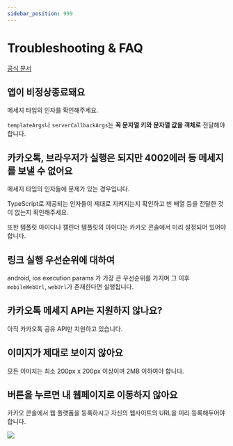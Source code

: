 ```yaml
---
sidebar_position: 999
---
```


# Troubleshooting & FAQ

[공식 문서](https://developers.kakao.com/docs/latest/ko/message/common)

## 앱이 비정상종료돼요

메세지 타입의 인자를 확인해주세요.

`templateArgs`나 `serverCallbackArgs`는 **꼭 문자열 키와 문자열 값을 객체로** 전달해야 합니다.

## 카카오톡, 브라우저가 실행은 되지만 4002에러 등 메세지를 보낼 수 없어요

메세지 타입의 인자들에 문제가 있는 경우입니다.

TypeScript로 제공되는 인자들이 제대로 지켜지는지 확인하고 빈 배열 등을 전달한 것이 없는지 확인해주세요.

또한 템플릿 아이디나 캘린더 템플릿의 아이디는 카카오 콘솔에서 미리 설정되어 있어야 합니다.

## 링크 실행 우선순위에 대하여

android, ios execution params 가 가장 큰 우선순위를 가지며 그 이후 `mobileWebUrl`, `webUrl`가 존재한다면 실행됩니다.

## 카카오톡 메세지 API는 지원하지 않나요?

아직 카카오톡 공유 API만 지원하고 있습니다.

## 이미지가 제대로 보이지 않아요

모든 이미지는 최소 200px x 200px 이상이며 2MB 이하여야 합니다.

## 버튼을 누르면 내 웹페이지로 이동하지 않아요

카카오 콘솔에서 웹 플랫폼을 등록하시고 자신의 웹사이트의 URL을 미리 등록해두어야 합니다.

![](https://raw.githubusercontent.com/mym0404/image-archive/master/202404230155140.webp)